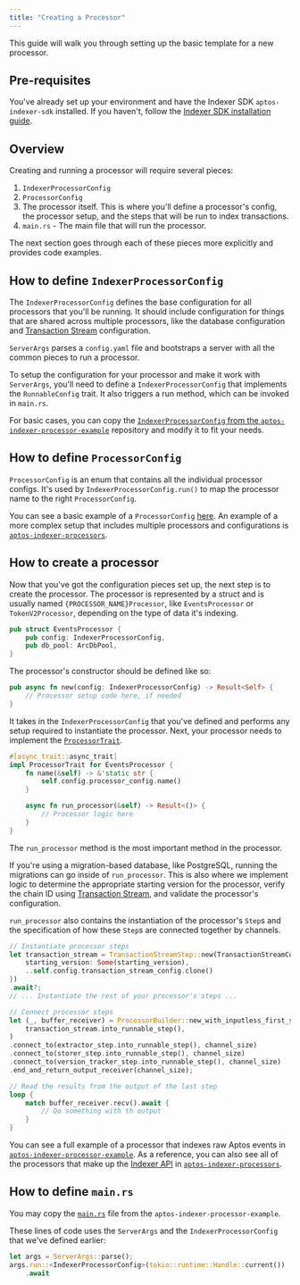 ```yaml
---
title: "Creating a Processor"
---
```


This guide will walk you through setting up the basic template for a new processor.

## Pre-requisites

You've already set up your environment and have the Indexer SDK `aptos-indexer-sdk` installed.
If you haven't, follow the [Indexer SDK installation guide](../../../../../build/indexer/indexer-sdk/documentation/setup).

## Overview

Creating and running a processor will require several pieces:

1. `IndexerProcessorConfig`
2. `ProcessorConfig`
3. The processor itself. This is where you'll define a processor's config, the processor setup, and the steps that will be run to index transactions.
4. `main.rs` - The main file that will run the processor.

The next section goes through each of these pieces more explicitly and provides code examples.

## How to define `IndexerProcessorConfig`

The `IndexerProcessorConfig` defines the base configuration for all processors that you'll be running.
It should include configuration for things that are shared across multiple processors, like the database configuration and [Transaction Stream](../../../../../build/indexer/txn-stream) configuration.

`ServerArgs` parses a `config.yaml` file and bootstraps a server with all the common pieces to run a processor.

To setup the configuration for your processor and make it work with `ServerArgs`, you'll need to define a `IndexerProcessorConfig` that implements the `RunnableConfig` trait.
It also triggers a run method, which can be invoked in `main.rs`.

For basic cases, you can copy the [`IndexerProcessorConfig` from the `aptos-indexer-processor-example`](https://github.com/aptos-labs/aptos-indexer-processor-example/blob/main/aptos-indexer-processor-example/src/config/indexer_processor_config.rs) repository and modify it to fit your needs.

## How to define `ProcessorConfig`

`ProcessorConfig` is an enum that contains all the individual processor configs.
It's used by `IndexerProcessorConfig.run()` to map the processor name to the right `ProcessorConfig`.

You can see a basic example of a `ProcessorConfig` [here](https://github.com/aptos-labs/aptos-indexer-processor-example/blob/main/aptos-indexer-processor-example/src/config/processor_config.rs).
An example of a more complex setup that includes multiple processors and configurations is [`aptos-indexer-processors`](https://github.com/aptos-labs/aptos-indexer-processors-v2/blob/main/processor/src/config/processor_config.rs#L84).

## How to create a processor

Now that you've got the configuration pieces set up, the next step is to create the processor.
The processor is represented by a struct and is usually named `{PROCESSOR_NAME}Processor`, like `EventsProcessor` or `TokenV2Processor`, depending on the type of data it's indexing.

```rust
pub struct EventsProcessor {
    pub config: IndexerProcessorConfig,
    pub db_pool: ArcDbPool,
}
```

The processor's constructor should be defined like so:

```rust
pub async fn new(config: IndexerProcessorConfig) -> Result<Self> {
    // Processor setup code here, if needed
}
```

It takes in the `IndexerProcessorConfig` that you've defined and performs any setup required to instantiate the processor.
Next, your processor needs to implement the [`ProcessorTrait`](https://github.com/aptos-labs/aptos-indexer-processor-sdk/blob/a56b641a6aaca60092fcc9bbd98252f3cd703299/aptos-indexer-processors-sdk/sdk/src/traits/processor_trait.rs#L4).

```rust
#[async_trait::async_trait]
impl ProcessorTrait for EventsProcessor {
    fn name(&self) -> &'static str {
        self.config.processor_config.name()
    }

    async fn run_processor(&self) -> Result<()> {
        // Processor logic here
    }
}
```

The `run_processor` method is the most important method in the processor.

If you're using a migration-based database, like PostgreSQL, running the migrations can go inside of `run_processor`.
This is also where we implement logic to determine the appropriate starting version for the processor, verify the chain ID using [Transaction Stream](../../../../../build/indexer/txn-stream), and validate the processor's configuration.

`run_processor` also contains the instantiation of the processor's `Step`s and the specification of how these `Step`s are connected together by channels.

```rust
// Instantiate processor steps
let transaction_stream = TransactionStreamStep::new(TransactionStreamConfig {
    starting_version: Some(starting_version),
    ..self.config.transaction_stream_config.clone()
})
.await?;
// ... Instantiate the rest of your processor's steps ...

// Connect processor steps
let (_, buffer_receiver) = ProcessorBuilder::new_with_inputless_first_step(
    transaction_stream.into_runnable_step(),
)
.connect_to(extractor_step.into_runnable_step(), channel_size)
.connect_to(storer_step.into_runnable_step(), channel_size)
.connect_to(version_tracker_step.into_runnable_step(), channel_size)
.end_and_return_output_receiver(channel_size);

// Read the results from the output of the last step
loop {
    match buffer_receiver.recv().await {
        // Do something with th output
    }
}
```

You can see a full example of a processor that indexes raw Aptos events in [`aptos-indexer-processor-example`](https://github.com/aptos-labs/aptos-indexer-processor-example/blob/main/aptos-indexer-processor-example/src/processors/events/events_processor.rs).
As a reference, you can also see all of the processors that make up the [Indexer API](../../../../../build/indexer/indexer-api) in [`aptos-indexer-processors`](https://github.com/aptos-labs/aptos-indexer-processors-v2/tree/main/processor/src/processors).

## How to define `main.rs`

You may copy the [`main.rs`](https://github.com/aptos-labs/aptos-indexer-processor-example/blob/main/aptos-indexer-processor-example/src/main.rs) file from the `aptos-indexer-processor-example`.

These lines of code uses the `ServerArgs` and the `IndexerProcessorConfig` that we've defined earlier:

```rust
let args = ServerArgs::parse();
args.run::<IndexerProcessorConfig>(tokio::runtime::Handle::current())
    .await
```
